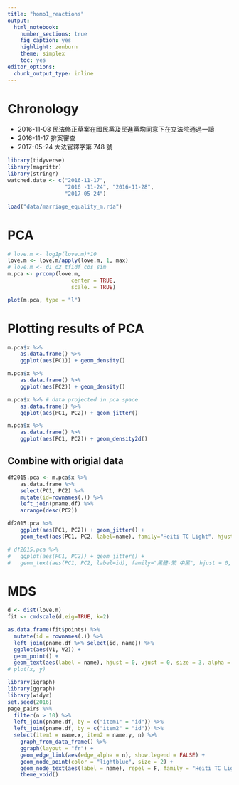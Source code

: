 ```yaml
---
title: "homo1_reactions"
output: 
  html_notebook: 
    number_sections: true
    fig_caption: yes
    highlight: zenburn
    theme: simplex
    toc: yes
editor_options: 
  chunk_output_type: inline
---
```


# Chronology
* 2016-11-08 民法修正草案在國民黨及民進黨均同意下在立法院通過一讀
* 2016-11-17 排案審查
* 2017-05-24 大法官釋字第 748 號


```r
library(tidyverse)
library(magrittr)
library(stringr)
watched.date <- c("2016-11-17",
                  "2016 -11-24", "2016-11-28",
                  "2017-05-24")

```



```r
load("data/marriage_equality_m.rda")
```




#  PCA

```r

# love.m <- log1p(love.m)*10
love.m <- love.m/apply(love.m, 1, max)
# love.m <- d1_d2_tfidf_cos_sim
m.pca <- prcomp(love.m,
					center = TRUE,
					scale. = TRUE)

plot(m.pca, type = "l")
```


# Plotting results of PCA
```r
m.pca$x %>%
	as.data.frame() %>%
	ggplot(aes(PC1)) + geom_density()

m.pca$x %>%
	as.data.frame() %>%
	ggplot(aes(PC2)) + geom_density()

m.pca$x %>% # data projected in pca space
	as.data.frame() %>%
	ggplot(aes(PC1, PC2)) + geom_jitter()

m.pca$x %>%
	as.data.frame() %>%
	ggplot(aes(PC1, PC2)) + geom_density2d()

```



## Combine with origial data
```r
df2015.pca <- m.pca$x %>%
	as.data.frame %>%
	select(PC1, PC2) %>%
	mutate(id=rownames(.)) %>%
	left_join(pname.df) %>%
	arrange(desc(PC2))

df2015.pca %>%
	ggplot(aes(PC1, PC2)) + geom_jitter() +
	geom_text(aes(PC1, PC2, label=name), family="Heiti TC Light", hjust = 0, nudge_x = 0.05) # STKaiti

# df2015.pca %>%
# 	ggplot(aes(PC1, PC2)) + geom_jitter() +
# 	geom_text(aes(PC1, PC2, label=id), family="黑體-繁 中黑", hjust = 0, nudge_x = 0.05) # STKaiti

```







# MDS
```r
d <- dist(love.m)
fit <- cmdscale(d,eig=TRUE, k=2)

as.data.frame(fit$points) %>%
  mutate(id = rownames(.)) %>%
  left_join(pname.df %>% select(id, name)) %>%
  ggplot(aes(V1, V2)) + 
  geom_point() + 
  geom_text(aes(label = name), hjust = 0, vjust = 0, size = 3, alpha = 0.5, family = "Heiti TC Light")
# plot(x, y)
```




```r
library(igraph)
library(ggraph)
library(widyr)
set.seed(2016)
page_pairs %>%
  filter(n > 10) %>%
  left_join(pname.df, by = c("item1" = "id")) %>%
  left_join(pname.df, by = c("item2" = "id")) %>%
  select(item1 = name.x, item2 = name.y, n) %>%
    graph_from_data_frame() %>%
    ggraph(layout = "fr") +
    geom_edge_link(aes(edge_alpha = n), show.legend = FALSE) +
    geom_node_point(color = "lightblue", size = 2) +
    geom_node_text(aes(label = name), repel = F, family = "Heiti TC Light", size = 2) +
    theme_void()

```
